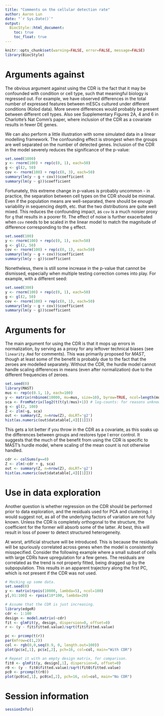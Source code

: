 ```yaml
---
title: "Comments on the cellular detection rate"
author: Aaron Lun
date: "`r Sys.Date()`"
output:
  BiocStyle::html_document:
    toc: true
    toc_float: true
---
```


```r
knitr::opts_chunk$set(warning=FALSE, error=FALSE, message=FALSE)
library(BiocStyle)
``` 

# Arguments against

The obvious argument against using the CDR is the fact that it may be confounded with condition or cell type, such that meaningful biology is regressed out.
For example, we have observed differences in the total number of expressed features between mESCs cultured under different conditions (Kolod data).
More severe differences would probably be present between different cell types.
Also see Supplementary Figures 2A, 4 and 6 in Charlotte's Nat Comm's paper, where inclusion of the CDR as a covariate results in fewer DE genes.

We can also perform a little illustration with some simulated data in a linear modelling framework.
The confounding effect is strongest when the groups are well separated on the number of detected genes.
Inclusion of the CDR in the model severely reduces the significance of the p-value:

```r
set.seed(1000)
y <- rnorm(100) + rep(c(0, 1), each=50)
g <- gl(2, 50)
cov <- rnorm(100) + rep(c(0, 3), each=50)
summary(lm(y ~ g + cov))$coefficient
summary(lm(y ~ g))$coefficient
```

Fortunately, this extreme change in p-values is probably uncommon - in practice, the separation between cell types on the CDR should be minimal.
Even if the population means are well-separated, there should be enough variability in sequencing depth, etc. that the two distributions are quite well mixed.
This reduces the confounding impact, as `cov` is a much noisier proxy for `g` that results in a poorer fit.
The effect of noise is further exacerbated when `cov` needs to be scaled in the linear model to match the magnitude of difference corresponding to the `g` effect.

```r
set.seed(100)
y <- rnorm(100) + rep(c(0, 1), each=50)
g <- gl(2, 50)
cov <- rnorm(100) + rep(c(0, 1), each=50)
summary(lm(y ~ g + cov))$coefficient
summary(lm(y ~ g))$coefficient
```

Nonetheless, there is still some increase in the p-value that cannot be dismissed, especially when multiple testing correction comes into play.
For example, with a different seed:

```r
set.seed(300)
y <- rnorm(100) + rep(c(0, 1), each=50)
g <- gl(2, 50) 
cov <- rnorm(100) + rep(c(0, 1), each=50)
summary(lm(y ~ g + cov))$coefficient
summary(lm(y ~ g))$coefficient
```

# Arguments for

The main argument for using the CDR is that it mops up errors in normalization, by serving as a proxy for any leftover technical biases (see `linearity.Rmd` for comments).
This was primarily proposed for _MAST_, though at least some of the benefit is probably due to the fact that the zeroes are modelled separately.
Without the CDR, the hurdle model cannot handle scaling differences in means (even after normalization) due to the different frequencies of zeroes.

```r
set.seed(0)
library(MAST)
mus <- rep(c(0.1, 1), each=100)
y <- matrix(rnbinom(10000, mu=mus, size=10), byrow=TRUE, ncol=length(mus))
sca <- FromMatrix(log2(t(t(y)/mus)+1)) # log-counts: for reasons unknown to me, log-CPMs don't work.
g <- gl(2, 100)
Z <- zlm(~g, sca)
out <- summary(Z, n=nrow(Z), doLRT='g2')
hist(as.numeric(out$datatable[,4][[1]]))
```

This gets a lot better if you throw in the CDR as a covariate, as this soaks up the differences between groups and restores type I error control.
It suggests that the much of the benefit from using the CDR is specific to MAST's hurdle model, where scaling of the mean count is not otherwise handled.

```r
cdr <- colSums(y==0)
Z <- zlm(~cdr + g, sca)
out <- summary(Z, n=nrow(Z), doLRT='g2')
hist(as.numeric(out$datatable[,4][[1]]))
```

# Use in data exploration

Another question is whether regression on the CDR should be performed prior to data exploration, and the residuals used for PCA and clustering.
I would suggest not, as all of the underlying factors of variation are not fully known.
Unless the CDR is completely orthogonal to the structure, the coefficient for the former will absorb some of the latter.
At best, this will result in loss of power to detect structured heterogeneity.

At worst, artificial structure will be introduced. 
This is because the residuals will be spuriously correlated across genes when the model is consistently misspecified.
Consider the following example where a small subset of cells with large CDRs have upregulation for a few genes.
The residuals are correlated as the trend is not properly fitted, being dragged up by the subpopulation.
This results in an apparent trajectory along the first PC, which is not present if the CDR was not used.

```r
# Mocking up some data.
set.seed(0)
y <- matrix(rpois(10000, lambda=5), ncol=100)
y[,91:100] <- rpois(10*100, lambda=20)

# Assume that the CDR is just increasing.
library(edgeR)
cdr <- 1:100
design <- model.matrix(~cdr)
fit <- glmFit(y, design, dispersion=0, offset=0)
r <- (y - fit$fitted.value)/sqrt(fit$fitted.value)

pc <- prcomp(t(r))
par(mfrow=c(1,2))
col <- rgb(0,0,seq(0.9, 0, length.out=100))
plot(pc$x[,1], pc$x[,2], pch=16, col=col, main="With CDR")

# Repeat it with an empty design matrix, for comparison.
fit0 <- glmFit(y, design[,1], dispersion=0, offset=0)
r0 <- (y - fit0$fitted.value)/sqrt(fit0$fitted.value)
pc0 <- prcomp(t(r0))
plot(pc0$x[,1], pc0$x[,2], pch=16, col=col, main="No CDR")
```

# Session information

```r
sessionInfo()
```

